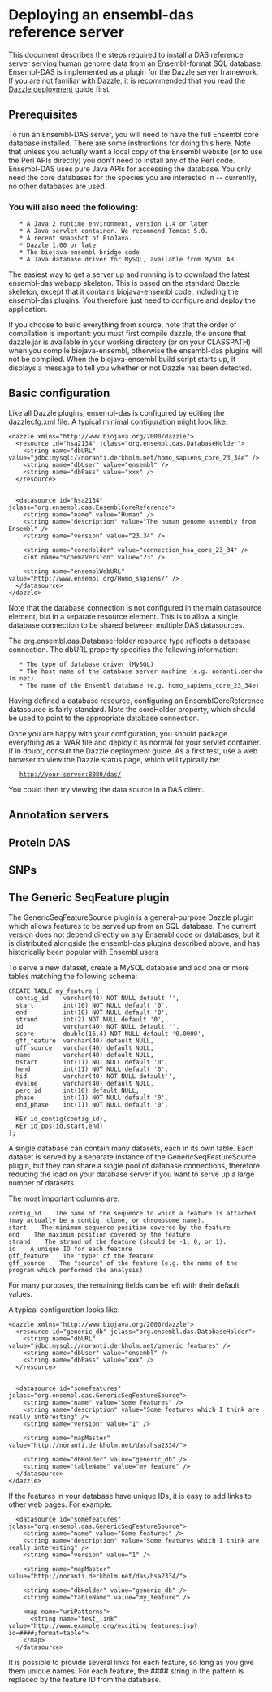 =Deploying an ensembl-das reference server=

This document describes the steps required to install a DAS reference server serving human genome data from an Ensembl-format SQL database. Ensembl-DAS is implemented as a plugin for the Dazzle server framework. If you are not familiar with Dazzle, it is recommended that you read the [[Dazzle:deployment|Dazzle deployment]] guide first.

==Prerequisites==

To run an Ensembl-DAS server, you will need to have the full Ensembl core database installed. There are some instructions for doing this here. Note that unless you actually want a local copy of the Ensembl website (or to use the Perl APIs directly) you don't need to install any of the Perl code. Ensembl-DAS uses pure Java APIs for accessing the database. You only need the core databases for the species you are interested in -- currently, no other databases are used.

===You will also need the following:===

    * A Java 2 runtime environment, version 1.4 or later
    * A Java servlet container. We recommend Tomcat 5.0.
    * A recent snapshot of BioJava.
    * Dazzle 1.00 or later
    * The biojava-ensembl bridge code
    * A Java database driver for MySQL, available from MySQL AB

The easiest way to get a server up and running is to download the latest ensembl-das webapp skeleton. This is based on the standard Dazzle skeleton, except that it contains biojava-ensembl code, including the ensembl-das plugins. You therefore just need to configure and deploy the application.

If you choose to build everything from source, note that the order of compilation is important: you must first compile dazzle, the ensure that dazzle.jar is available in your working directory (or on your CLASSPATH) when you compile biojava-ensembl, otherwise the ensembl-das plugins will not be compiled. When the biojava-ensembl build script starts up, it displays a message to tell you whether or not Dazzle has been detected.

==Basic configuration==

Like all Dazzle plugins, ensembl-das is configured by editing the dazzlecfg.xml file. A typical minimal configuration might look like:
<pre>
<dazzle xmlns="http://www.biojava.org/2000/dazzle">
  <resource id="hsa2134" jclass="org.ensembl.das.DatabaseHolder">
    <string name="dbURL" value="jdbc:mysql://noranti.derkholm.net/homo_sapiens_core_23_34e" />
    <string name="dbUser" value="ensembl" />
    <string name="dbPass" value="xxx" />
  </resource>


  <datasource id="hsa2134" jclass="org.ensembl.das.EnsemblCoreReference">
    <string name="name" value="Human" />
    <string name="description" value="The human genome assembly from Ensembl" />
    <string name="version" value="23.34" />

    <string name="coreHolder" value="connection_hsa_core_23_34" />
    <int name="schemaVersion" value="23" />

    <string name="ensemblWebURL" value="http://www.ensembl.org/Homo_sapiens/" />
  </datasource>
</dazzle>
</pre>

Note that the database connection is not configured in the main datasource element, but in a separate resource element. This is to allow a single database connection to be shared between multiple DAS datasources.

The org.ensembl.das.DatabaseHolder resource type reflects a database connection. The dbURL property specifies the following information:

    * The type of database driver (MySQL)
    * The host name of the database server machine (e.g. noranti.derkholm.net)
    * The name of the Ensembl database (e.g. homo_sapiens_core_23_34e)

Having defined a database resource, configuring an EnsemblCoreReference datasource is fairly standard. Note the coreHolder property, which should be used to point to the appropriate database connection.

Once you are happy with your configuration, you should package everything as a .WAR file and deploy it as normal for your servlet container. If in doubt, consult the Dazzle deployment guide. As a first test, use a web browser to view the Dazzle status page, which will typically be:

    http://your-server:8080/das/ 

You could then try viewing the data source in a DAS client.

==Annotation servers==

==Protein DAS==

==SNPs==

==The Generic SeqFeature plugin==

The GenericSeqFeatureSource plugin is a general-purpose Dazzle plugin which allows features to be served up from an SQL database. The current version does not depend directly on any Ensembl code or databases, but it is distributed alongside the ensembl-das plugins described above, and has historically been popular with Ensembl users

To serve a new dataset, create a MySQL database and add one or more tables matching the following schema:
<pre>
CREATE TABLE my_feature ( 
  contig_id    varchar(40) NOT NULL default '', 
  start        int(10) NOT NULL default '0',
  end          int(10) NOT NULL default '0', 
  strand       int(2) NOT NULL default '0', 
  id           varchar(40) NOT NULL default '', 
  score        double(16,4) NOT NULL default '0.0000', 
  gff_feature  varchar(40) default NULL, 
  gff_source   varchar(40) default NULL,
  name         varchar(40) default NULL, 
  hstart       int(11) NOT NULL default '0',
  hend         int(11) NOT NULL default '0',
  hid          varchar(40) NOT NULL default'',
  evalue       varchar(40) default NULL,
  perc_id      int(10) default NULL, 
  phase        int(11) NOT NULL default '0', 
  end_phase    int(11) NOT NULL default '0',
  
  KEY id_contig(contig_id), 
  KEY id_pos(id,start,end) 
); 
</pre>

A single database can contain many datasets, each in its own table. Each dataset is served by a separate instance of the GenericSeqFeatureSource plugin, but they can share a single pool of database connections, therefore reducing the load on your database server if you want to serve up a large number of datasets.

The most important columns are:

<pre>
contig_id    The name of the sequence to which a feature is attached (may actually be a contig, clone, or chromosome name).
start    The minimum sequence position covered by the feature
end    The maximum position covered by the feature
strand    The strand of the feature (should be -1, 0, or 1).
id    A unique ID for each feature
gff_feature    The "type" of the feature
gff_source    The "source" of the feature (e.g. the name of the program which performed the analysis)
</pre>

For many purposes, the remaining fields can be left with their default values.

A typical configuration looks like:
<pre>
<dazzle xmlns="http://www.biojava.org/2000/dazzle">
  <resource id="generic_db" jclass="org.ensembl.das.DatabaseHolder">
    <string name="dbURL" value="jdbc:mysql://noranti.derkholm.net/generic_features" />
    <string name="dbUser" value="ensembl" />
    <string name="dbPass" value="xxx" />
  </resource>


  <datasource id="somefeatures" jclass="org.ensembl.das.GenericSeqFeatureSource">
    <string name="name" value="Some features" />
    <string name="description" value="Some features which I think are really interesting" />
    <string name="version" value="1" />
    
    <string name="mapMaster" value="http://noranti.derkholm.net/das/hsa2334/">

    <string name="dbHolder" value="generic_db" />
    <string name="tableName" value="my_feature" />
  </datasource>
</dazzle>
</pre>

If the features in your database have unique IDs, it is easy to add links to other web pages. For example:
<pre>
  <datasource id="somefeatures" jclass="org.ensembl.das.GenericSeqFeatureSource">
    <string name="name" value="Some features" />
    <string name="description" value="Some features which I think are really interesting" />
    <string name="version" value="1" />
    
    <string name="mapMaster" value="http://noranti.derkholm.net/das/hsa2334/">

    <string name="dbHolder" value="generic_db" />
    <string name="tableName" value="my_feature" />
    
    <map name="uriPatterns">
      <string name="test_link" value="http://www.example.org/exciting_features.jsp?id=####;format=table">
    </map>
  </datasource>
</pre>

It is possible to provide several links for each feature, so long as you give them unique names. For each feature, the #### string in the pattern is replaced by the feature ID from the database.